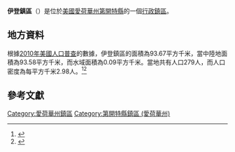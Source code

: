 {{noteTA
|G1=USState
|G2=地名
|G3=Unit
}}
{{Infobox settlement
|official_name            = 伊登鎮區
|native_name = Eden Township
|settlement_type          = [[行政鎮區|行政鎮區]]
|image_skyline            = 
|imagesize                = 
|image_map                = Map highlighting Eden Township, Decatur County, Iowa.svg
|mapsize                  = 250px
|pushpin_map  =USA Iowa
|pushpin_label = 伊登鎮區
|pushpin_label_position   = top
|pushpin_map_caption      = 伊登鎮區在愛荷華州的位置
|subdivision_type         = [[世界政區索引|國家]]
|subdivision_type1        = [[美国州份|州份]]
|subdivision_type2        = [[愛荷華州行政区划|縣]]
|subdivision_name         = [[美国|美国]]
|subdivision_name1        = [[愛荷華州|愛荷華州]]
|subdivision_name2        = [[第開特縣_(愛荷華州)|第開特縣]]
|elevation_ft             = 1086
|elevation_m              = 331
|timezone                 = [[北美中部時區|北美中部時區]]
|area_total_km2           = 93.67
|area_land_km2            = 93.58
|area_water_km2           = 0.09
|area_total_sq_mi         = 
|area_land_sq_mi          = 
|area_water_sq_mi         = 
|population_as_of         = [[2010年美國人口普查|2010]]
|population_footnotes     = 
|population_total         = 279
|population_density_km2   = auto
|population_density_sq_mi = auto
|utc_offset               = -6
|coordinates              = {{coord|40|41|12|N|93|43|14|W|type:city_region:US-AL_source:GNS-enwiki|display=inline,title}}
| coor_pinpoint           = 
| coordinates_footnotes   = 
|timezone_DST             = CDT
|utc_offset_DST           = -5
|postal_code_type         = [[美國郵區編號|郵區編號]]
|postal_code              = 
|area_code                = {{link-en|电话区号641|Area code 641|641}}
|blank_name = [[地名信息系统|GNIS ID]]
|blank_info = 467763
}}
'''伊登鎮區'''（{{lang-en|Eden Township}}）是位於[[美國|美國]][[愛荷華州|愛荷華州]][[第開特縣_(愛荷華州)|第開特縣]]的一個[[行政鎮區|行政鎮區]]。

== 地方資料 ==
根據[[2010年美國人口普查|2010年美國人口普查]]的數據，伊登鎮區的面積為93.67平方千米，當中陸地面積為93.58平方千米，而水域面積為0.09平方千米。當地共有人口279人，而人口密度為每平方千米2.98人。<ref name="GR8">{{cite web|url=http://factfinder2.census.gov|publisher=[[美国人口调查局|美国人口调查局]]|accessdate=2011-05-14|title=American FactFinder|archive-date=2013-09-11|archive-url=https://web.archive.org/web/20130911234518/http://factfinder2.census.gov/|dead-url=no}}</ref><ref>{{cite web|url=https://www.citypopulation.de/en/usa/iowa/admin/|title=USA: Iowa (Counties and Townships) - City Population}}</ref>

== 參考文獻 ==
{{reflist}}

{{第開特縣 (愛荷華州)}}

{{DEFAULTSORT:Eden Township}}
[[Category:愛荷華州鎮區|Category:愛荷華州鎮區]]
[[Category:第開特縣鎮區_(愛荷華州)|Category:第開特縣鎮區 (愛荷華州)]]

{{Iowa-geo-stub}}